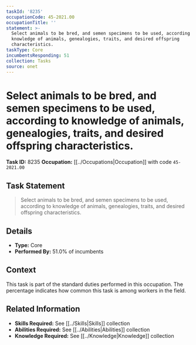 ```yaml
---
taskId: '8235'
occupationCode: 45-2021.00
occupationTitle: ''
statement: >-
  Select animals to be bred, and semen specimens to be used, according to
  knowledge of animals, genealogies, traits, and desired offspring
  characteristics.
taskType: Core
incumbentsResponding: 51
collection: Tasks
source: onet
---
```

# Select animals to be bred, and semen specimens to be used, according to knowledge of animals, genealogies, traits, and desired offspring characteristics.

**Task ID:** 8235
**Occupation:** [[../Occupations|Occupation]] with code `45-2021.00`

## Task Statement

> Select animals to be bred, and semen specimens to be used, according to knowledge of animals, genealogies, traits, and desired offspring characteristics.

## Details

- **Type:** Core
- **Performed By:** 51.0% of incumbents

## Context

This task is part of the standard duties performed in this occupation. The percentage indicates how common this task is among workers in the field.

## Related Information

- **Skills Required:** See [[../Skills|Skills]] collection
- **Abilities Required:** See [[../Abilities|Abilities]] collection
- **Knowledge Required:** See [[../Knowledge|Knowledge]] collection
